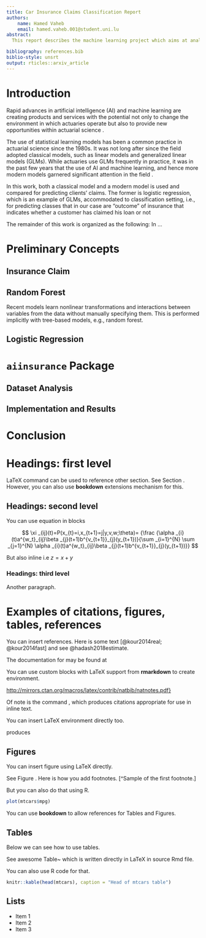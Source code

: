 ```yaml
---
title: Car Insurance Claims Classification Report
authors:
    name: Hamed Vaheb
    email: hamed.vaheb.001@student.uni.lu
abstract: 
  This report describes the machine learning project which aims at analysis and prediction of the car insurance claims dataset. Based on historical data of the clients, the variable of interest is the outcome of insurance, which indicates whether a customer has claimed his loan or not. The `aiinsurance` R package is developed to make this work reproducible, accessible, and equipped with advanced features, such as a pipeline that performs all steps in a single command, and an interactive app to display the performance of the models. Using package's functions, two machine learning models, i.e., logistic regression and random forest is implemented to predict the outcomes using the historical data. The results indicate promising predictions with various evaluation metrics (e.g., accuracy, precision, recall) of over 80 percent. Besides, prediction, informative insights from the dataset and models have been drawn. For instance, by dint of extracting feature importance from the random forest model, the parts of the dataset that play effective role in the prediction become evidenced.

bibliography: references.bib
biblio-style: unsrt
output: rticles::arxiv_article
---
```


# Introduction

Rapid advances in artificial intelligence (AI) and machine learning are creating products and services with
the potential not only to change the environment in which actuaries operate but also to provide new opportunities within actuarial science \cite{aiinins}.

The use of statistical learning models has been a common practice in actuarial science since the 1980s. 
It was not long after since the field adopted classical models, such as linear models and generalized linear models (GLMs).
While actuaries use GLMs frequently in practice, it was in the past few years that the use of AI and machine learning, and hence more modern models garnered significant attention in the field \cite{rev1}.

In this work, both a classical model and a modern model is used and compared for predicting clients' claims. The former is logistic regression, which is an example of GLMs, accommodated to classification setting, i.e., for predicting classes that in our case are "outcome" of insurance that indicates whether a customer has claimed his loan or not

The remainder of this work is organized as the following:
In ...

\cite{package}




# Preliminary Concepts

## Insurance Claim


## Random Forest


Recent models learn nonlinear transformations and interactions between variables from the data without manually specifying them. This is performed implicitly with tree-based models, e.g., random forest.


## Logistic Regression



# `aiinsurance` Package

## Dataset Analysis







## Implementation and Results






# Conclusion

\newpage


# Headings: first level
\label{sec:headings}


LaTeX command can be used to reference other section. See Section \ref{sec:headings}.
However, you can also use **bookdown** extensions mechanism for this.

## Headings: second level

You can use equation in blocks

$$
\xi _{ij}(t)=P(x_{t}=i,x_{t+1}=j|y,v,w;\theta)= {\frac {\alpha _{i}(t)a^{w_t}_{ij}\beta _{j}(t+1)b^{v_{t+1}}_{j}(y_{t+1})}{\sum _{i=1}^{N} \sum _{j=1}^{N} \alpha _{i}(t)a^{w_t}_{ij}\beta _{j}(t+1)b^{v_{t+1}}_{j}(y_{t+1})}}
$$

But also inline i.e $z=x+y$

### Headings: third level

Another paragraph. 


# Examples of citations, figures, tables, references
\label{sec:others}

You can insert references. Here is some text [@kour2014real; @kour2014fast] and see @hadash2018estimate.

The documentation for \verb+natbib+ may be found at

You can use custom blocks with LaTeX support from **rmarkdown** to create environment.

::: {.center latex=true}
  <http://mirrors.ctan.org/macros/latex/contrib/natbib/natnotes.pdf}>
:::

Of note is the command \verb+\citet+, which produces citations
appropriate for use in inline text.  

You can insert LaTeX environment directly too.

\begin{verbatim}
   \citet{hasselmo} investigated\dots
\end{verbatim}

produces

\begin{quote}
  Hasselmo, et al.\ (1995) investigated\dots
\end{quote}

\begin{center}
  \url{https://www.ctan.org/pkg/booktabs}
\end{center}


## Figures

You can insert figure using LaTeX directly. 

See Figure \ref{fig:fig1}. Here is how you add footnotes. [^Sample of the first footnote.]

\begin{figure}
  \centering
  \fbox{\rule[-.5cm]{4cm}{4cm} \rule[-.5cm]{4cm}{0cm}}
  \caption{Sample figure caption.}
  \label{fig:fig1}
\end{figure}

But you can also do that using R.

```r
plot(mtcars$mpg)
```

You can use **bookdown** to allow references for Tables and Figures.


## Tables

Below we can see how to use tables. 

See awesome Table~\ref{tab:table} which is written directly in LaTeX in source Rmd file.

\begin{table}
 \caption{Sample table title}
  \centering
  \begin{tabular}{lll}
    \toprule
    \multicolumn{2}{c}{Part}                   \\
    \cmidrule(r){1-2}
    Name     & Description     & Size ($\mu$m) \\
    \midrule
    Dendrite & Input terminal  & $\sim$100     \\
    Axon     & Output terminal & $\sim$10      \\
    Soma     & Cell body       & up to $10^6$  \\
    \bottomrule
  \end{tabular}
  \label{tab:table}
\end{table}

You can also use R code for that.

```r
knitr::kable(head(mtcars), caption = "Head of mtcars table")
```


## Lists

- Item 1
- Item 2 
- Item 3
